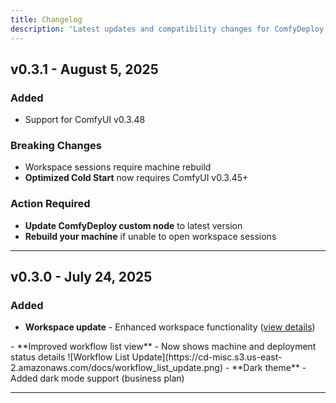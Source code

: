```yaml
---
title: Changelog
description: 'Latest updates and compatibility changes for ComfyDeploy'
---
```


## v0.3.1 - August 5, 2025

### Added
- Support for ComfyUI v0.3.48

### Breaking Changes
- Workspace sessions require machine rebuild
- **Optimized Cold Start** now requires ComfyUI v0.3.45+

### Action Required
- **Update ComfyDeploy custom node** to latest version
- **Rebuild your machine** if unable to open workspace sessions

---

## v0.3.0 - July 24, 2025

### Added
- **Workspace update** - Enhanced workspace functionality ([view details](/docs/workspace/overview))
<YouTube id="cF9xaZCQu5A" />
- **Improved workflow list view** - Now shows machine and deployment status details
![Workflow List Update](https://cd-misc.s3.us-east-2.amazonaws.com/docs/workflow_list_update.png)
- **Dark theme** - Added dark mode support (business plan)

---
